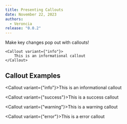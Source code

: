 ```yaml
---
title: Presenting Callouts
date: November 22, 2023
authors:
  - Veroncia
release: "0.0.2"
---
```


Make key changes pop out with callouts!

```mdx
<Callout variant={"info"}>
    This is an informational callout
</Callout>
```

## Callout Examples

<Callout variant={"info"}>This is an informational callout</Callout>

<Callout variant={"success"}>This is a success callout</Callout>

<Callout variant={"warning"}>This is a warning callout</Callout>

<Callout variant={"error"}>This is a error callout</Callout>


